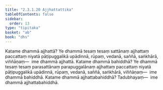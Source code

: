 ```yaml
---
title: "2.3.1.20 Ajjhattattika"
tableOfContents: false
sidebar:
  order: 13
type: "tipitaka"
basket: "ab"
book: "dhs"
---
```



<DynamicBreadcrumb />

<Division number="1050" book="dhs" bookNo="29" page="213">

<Paragraph number="1715" book="dhs">
Katame dhammā ajjhattā? Ye dhammā tesaṃ tesaṃ sattānaṃ ajjhattaṃ paccattaṃ niyatā pāṭipuggalikā upādinnā, rūpaṃ, vedanā, saññā, saṅkhārā, viññāṇaṃ—  ime dhammā ajjhattā.
</Paragraph>

</Division>
<Division number="1051" book="dhs" bookNo="29" page="213">

<Paragraph number="1716" book="dhs">
Katame dhammā bahiddhā? Ye dhammā tesaṃ tesaṃ parasattānaṃ parapuggalānaṃ ajjhattaṃ paccattaṃ niyatā pāṭipuggalikā upādinnā, rūpaṃ, vedanā, saññā, saṅkhārā, viññāṇaṃ—  ime dhammā bahiddhā.
</Paragraph>

</Division>
<Division number="1052" book="dhs" bookNo="29" page="213">

<Paragraph number="1717" book="dhs">
Katame dhammā ajjhattabahiddhā? Tadubhayaṃ—  ime dhammā ajjhattabahiddhā.
</Paragraph>
</Division>